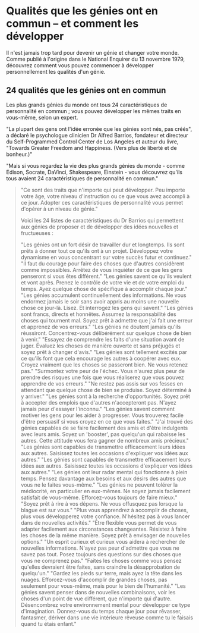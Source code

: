 # Qualités que les génies ont en commun – et comment les développer

Il n'est jamais trop tard pour devenir un génie et changer votre monde. Comme publié à l'origine dans le National Enquirer du 13 novembre 1979, découvrez comment vous pouvez commencer à développer personnellement les qualités d'un génie.

## 24 qualités que les génies ont en commun

Les plus grands génies du monde ont tous 24 caractéristiques de personnalité en commun ; vous pouvez développer les mêmes traits en vous-même, selon un expert.

"La plupart des gens ont l'idée erronée que les génies sont nés, pas créés", a déclaré le psychologue clinicien Dr Alfred Barrios, fondateur et directeur du Self-Programmed Control Center de Los Angeles et auteur du livre, "Towards Greater Freedom and Happiness. (Vers plus de liberté et de bonheur.)"

"Mais si vous regardez la vie des plus grands génies du monde - comme Edison, Socrate, DaVinci, Shakespeare, Einstein - vous découvrez qu'ils tous avaient 24 caractéristiques de personnalité en commun."

<Blockquote
  content='. . . Et vous pouvez aussi les développer,'
  author='Déclare un expert'
/>

"Ce sont des traits que n'importe qui peut développer. Peu importe votre âge, votre niveau d'instruction ou ce que vous avez accompli à ce jour. Adopter ces caractéristiques de personnalité vous permet d'opérer à un niveau de génie."

Voici les 24 listes de caractéristiques du Dr Barrios qui permettent aux génies de proposer et de développer des idées nouvelles et fructueuses :

<Trait number='1' name='Lecteur'>
  "Les génies ont un fort désir de travailler dur et longtemps. Ils sont prêts à
  donner tout ce qu'ils ont à un projet. Développez votre dynamisme en vous
  concentrant sur votre succès futur et continuez."
</Trait>
<Trait number='2' name='Courage'>
  "Il faut du courage pour faire des choses que d'autres considèrent comme
  impossibles. Arrêtez de vous inquiéter de ce que les gens penseront si vous
  êtes différent."
</Trait>
<Trait number='3' name='Dévouement aux objectifs'>
  "Les génies savent ce qu'ils veulent et vont après. Prenez le contrôle de
  votre vie et de votre emploi du temps. Ayez quelque chose de spécifique à
  accomplir chaque jour."
</Trait>
<Trait number='4' name='Connaissance'>
  "Les génies accumulent continuellement des informations. Ne vous endormez
  jamais le soir sans avoir appris au moins une nouvelle chose ce jour-là.
  Lisez. Et interrogez les gens qui savent."
</Trait>
<Trait number='5' name='Honnêteté'>
  "Les génies sont francs, directs et honnêtes. Assumez la responsabilité des
  choses qui tournent mal. Soyez prêt à admettre que j'ai fait une erreur et
  apprenez de vos erreurs."
</Trait>
<Trait number='6' name='Optimisme'>
  "Les génies ne doutent jamais qu'ils réussiront. Concentrez-vous délibérément
  sur quelque chose de bien à venir."
</Trait>
<Trait number='7' name='Capacité à juger'>
  "Essayez de comprendre les faits d'une situation avant de juger. Évaluez les
  choses de manière ouverte et sans préjugés et soyez prêt à changer d'avis."
</Trait>
<Trait number='8' name='Enthousiasme'>
  "Les génies sont tellement excités par ce qu'ils font que cela encourage les
  autres à coopérer avec eux. Croyez vraiment que les choses se passeront bien.
  Ne vous retenez pas."
</Trait>
<Trait number='9' name='Volonté de prendre des risques'>
  "Surmontez votre peur de l'échec. Vous n'aurez plus peur de prendre des
  risques une fois que vous réaliserez que vous pouvez apprendre de vos
  erreurs."
</Trait>
<Trait number='10' name='Énergie dynamique'>
  "Ne restez pas assis sur vos fesses en attendant que quelque chose de bien se
  produise. Soyez déterminé à y arriver."
</Trait>
<Trait number='11' name='Enterprise'>
  "Les génies sont à la recherche d'opportunités. Soyez prêt à accepter des
  emplois que d'autres n'accepteront pas. N'ayez jamais peur d'essayer
  l'inconnu."
</Trait>
<Trait number='12' name='Persuasion'>
  "Les génies savent comment motiver les gens pour les aider à progresser. Vous
  trouverez facile d'être persuasif si vous croyez en ce que vous faites."
</Trait>
<Trait number='13' name='Extravertie'>
  "J'ai trouvé des génies capables de se faire facilement des amis et d'être
  indulgents avec leurs amis. Soyez un 'booster', pas quelqu'un qui rabaisse les
  autres. Cette attitude vous fera gagner de nombreux amis précieux."
</Trait>
<Trait number='14' name='Capacité à communiquer'>
  "Les génies sont capables de transmettre efficacement leurs idées aux autres.
  Saisissez toutes les occasions d'expliquer vos idées aux autres."
</Trait>
<Trait number='15' name='Patience'>
  "Les génies sont capables de transmettre efficacement leurs idées aux autres.
  Saisissez toutes les occasions d'expliquer vos idées aux autres."
</Trait>
<Trait number='16' name='Perception'>
  "Les génies ont leur radar mental qui fonctionne à plein temps. Pensez
  davantage aux besoins et aux désirs des autres que vous ne le faites
  vous-même."
</Trait>
<Trait number='17' name='Perfectionnisme'>
  "Les génies ne peuvent tolérer la médiocrité, en particulier en eux-mêmes. Ne
  soyez jamais facilement satisfait de vous-même. Efforcez-vous toujours de
  faire mieux."
</Trait>
<Trait number='18' name="Le sens de l'humour">
  "Soyez prêt à rire à vos dépens. Ne vous offusquez pas lorsque la blague est
  sur vous."
</Trait>
<Trait number='19' name='Polyvalence'>
  "Plus vous apprendrez à accomplir de choses, plus vous développerez votre
  confiance. N'hésitez pas à vous lancer dans de nouvelles activités."
</Trait>
<Trait number='20' name='Adaptabilité'>
  "Être flexible vous permet de vous adapter facilement aux circonstances
  changeantes. Résistez à faire les choses de la même manière. Soyez prêt à
  envisager de nouvelles options."
</Trait>
<Trait number='21' name='Curiosité'>
  "Un esprit curieux et curieux vous aidera à rechercher de nouvelles
  informations. N'ayez pas peur d'admettre que vous ne savez pas tout. Posez
  toujours des questions sur des choses que vous ne comprenez pas."
</Trait>
<Trait number='22' name='Individualisme'>
  "Faites les choses comme vous pensez qu'elles devraient être faites, sans
  craindre la désapprobation de quelqu'un."
</Trait>
<Trait number='23' name='Idéalisme'>
  "Gardez les pieds sur terre, mais ayez la tête dans les nuages. Efforcez-vous
  d'accomplir de grandes choses, pas seulement pour vous-même, mais pour le bien
  de l'humanité."
</Trait>
<Trait number='24' name='Imagination'>
  "Les génies savent penser dans de nouvelles combinaisons, voir les choses d'un
  point de vue différent, que n'importe qui d'autre. Désencombrez votre
  environnement mental pour développer ce type d'imagination. Donnez-vous du
  temps chaque jour pour rêvasser, fantasmer, dériver dans une vie intérieure
  rêveuse comme tu le faisais quand tu étais enfant."
</Trait>
